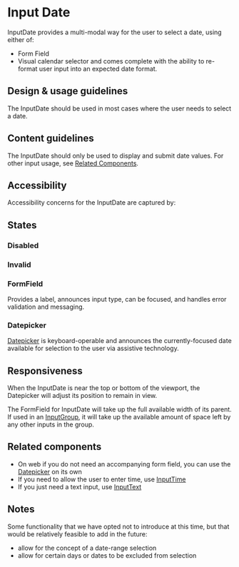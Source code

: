 
<Meta title="Components/Forms and Inputs/InputDate/Docs" />

# Input Date

InputDate provides a multi-modal way for the user to select a date, using either
of:

- Form Field
- Visual calendar selector and comes complete with the ability to re-format user
  input into an expected date format.

## Design & usage guidelines

The InputDate should be used in most cases where the user needs to select a
date.

## Content guidelines

The InputDate should only be used to display and submit date values. For other
input usage, see [Related Components](#related-components).

## Accessibility

Accessibility concerns for the InputDate are captured by:

## States

### Disabled

<Canvas>
  <InputDate placeholder="Start Date" disabled={true} onChange={undefined} />
</Canvas>

### Invalid

<Canvas>
  <InputDate
    placeholder="Start date"
    invalid="Start Date is required"
    onChange={undefined}
  />
</Canvas>

### FormField

Provides a label, announces input type, can be focused, and handles error
validation and messaging.

### Datepicker

[Datepicker](../?path=/docs/components-selections-datepicker--date-picker#date-picker#accessibility)
is keyboard-operable and announces the currently-focused date available for
selection to the user via assistive technology.

## Responsiveness

When the InputDate is near the top or bottom of the viewport, the Datepicker
will adjust its position to remain in view.

The FormField for InputDate will take up the full available width of its parent.
If used in an
[InputGroup](../?path=/docs/components-forms-and-inputs-inputgroup--input-group),
it will take up the available amount of space left by any other inputs in the
group.

## Related components

- On web if you do not need an accompanying form field, you can use the
  [Datepicker](../?path=/docs/components-selections-datepicker--date-picker#date-picker)
  on its own
- If you need to allow the user to enter time, use
  [InputTime](../?path=/docs/components-forms-and-inputs-inputtime--input-time)
- If you just need a text input, use
  [InputText](../?path=/docs/components-forms-and-inputs-inputtext--input-text)

## Notes

Some functionality that we have opted not to introduce at this time, but that
would be relatively feasible to add in the future:

- allow for the concept of a date-range selection
- allow for certain days or dates to be excluded from selection

